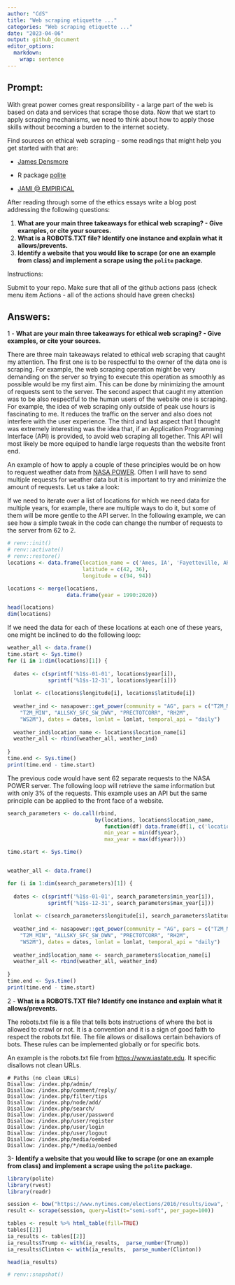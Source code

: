 ```yaml
---
author: "CdS"
title: "Web scraping etiquette ..."
categories: "Web scraping etiquette ..."
date: "2023-04-06"
output: github_document
editor_options: 
  markdown: 
    wrap: sentence
---
```



## Prompt:

With great power comes great responsibility - a large part of the web is based on data and services that scrape those data.
Now that we start to apply scraping mechanisms, we need to think about how to apply those skills without becoming a burden to the internet society.

Find sources on ethical web scraping - some readings that might help you get started with that are:

-   [James Densmore](https://towardsdatascience.com/ethics-in-web-scraping-b96b18136f01)

-   R package [polite](https://github.com/dmi3kno/polite)

-   [JAMI \@ EMPIRICAL](https://www.empiricaldata.org/dataladyblog/a-guide-to-ethical-web-scraping)

After reading through some of the ethics essays write a blog post addressing the following questions:

1.  **What are your main three takeaways for ethical web scraping? - Give examples, or cite your sources.**
2.  **What is a ROBOTS.TXT file? Identify one instance and explain what it allows/prevents.**
3.  **Identify a website that you would like to scrape (or one an example from class) and implement a scrape using the `polite` package.**

Instructions:

Submit to your repo.
Make sure that all of the github actions pass (check menu item Actions - all of the actions should have green checks)

## Answers:

1 - **What are your main three takeaways for ethical web scraping? - Give examples, or cite your sources.**

There are three main takeaways related to ethical web scraping that caught my attention.
The first one is to be respectful to the owner of the data one is scraping.
For example, the web scraping operation might be very demanding on the server so trying to execute this operation as smoothly as possible would be my first aim.
This can be done by minimizing the amount of requests sent to the server.
The second aspect that caught my attention was to be also respectful to the human users of the website one is scraping.
For example, the idea of web scraping only outside of peak use hours is fascinating to me.
It reduces the traffic on the server and also does not interfere with the user experience.
The third and last aspect that I thought was extremely interesting was the idea that, if an Application Programming Interface (API) is provided, to avoid web scraping all together.
This API will most likely be more equiped to handle large requests than the website front end.

An example of how to apply a couple of these principles would be on how to request weather data from [NASA POWER](https://power.larc.nasa.gov/). Often I will have to send multiple requests for weather data but it is important to try and minimize the amount of requests.
Let us take a look:

If we need to iterate over a list of locations for which we need data for multiple years, for example, there are multiple ways to do it, but some of them will be more gentle to the API server.
In the following example, we can see how a simple tweak in the code can change the number of requests to the server from 62 to 2.


```r
# renv::init()
# renv::activate()
# renv::restore()
locations <- data.frame(location_name = c('Ames, IA', 'Fayetteville, AR'),
                        latitude = c(42, 36),
                        longitude = c(94, 94))

locations <- merge(locations, 
                   data.frame(year = 1990:2020))

head(locations)
dim(locations)
```

If we need the data for each of these locations at each one of these years, one might be inclined to do the following loop:

```r
weather_all <- data.frame()
time.start <- Sys.time()
for (i in 1:dim(locations)[1]) {
  
  dates <- c(sprintf('%1$s-01-01', locations$year[i]),
             sprintf('%1$s-12-31', locations$year[i]))
  
  lonlat <- c(locations$longitude[i], locations$latitude[i])
  
  weather_ind <- nasapower::get_power(community = "AG", pars = c("T2M_MAX", 
    "T2M_MIN", "ALLSKY_SFC_SW_DWN", "PRECTOTCORR", "RH2M", 
    "WS2M"), dates = dates, lonlat = lonlat, temporal_api = "daily")
  
  weather_ind$location_name <- locations$location_name[i]
  weather_all <- rbind(weather_all, weather_ind)
 
}
time.end <- Sys.time()
print(time.end - time.start)

```

The previous code would have sent 62 separate requests to the NASA POWER server. The following loop will retrieve the same information but with only 3% of the requests. This example uses an API but the same principle can be applied to the front face of a website. 

```r
search_parameters <- do.call(rbind, 
                            by(locations, locations$location_name, 
                               function(df) data.frame(df[1, c('location_name', 'longitude', 'latitude')],
                               min_year = min(df$year), 
                               max_year = max(df$year))))

time.start <- Sys.time()


weather_all <- data.frame()

for (i in 1:dim(search_parameters)[1]) {
  
  dates <- c(sprintf('%1$s-01-01', search_parameters$min_year[i]),
             sprintf('%1$s-12-31', search_parameters$max_year[i]))
  
  lonlat <- c(search_parameters$longitude[i], search_parameters$latitude[i])
  
  weather_ind <- nasapower::get_power(community = "AG", pars = c("T2M_MAX", 
    "T2M_MIN", "ALLSKY_SFC_SW_DWN", "PRECTOTCORR", "RH2M", 
    "WS2M"), dates = dates, lonlat = lonlat, temporal_api = "daily")
  
  weather_ind$location_name <- search_parameters$location_name[i]
  weather_all <- rbind(weather_all, weather_ind)
 
}
time.end <- Sys.time()
print(time.end - time.start)

```

2 -  **What is a ROBOTS.TXT file? Identify one instance and explain what it allows/prevents.** 

The robots.txt file is a file that tells bots instructions of where the bot is allowed to crawl or not. It is a convention and it is a sign of good faith to respect the robots.txt file. The file allows or disallows certain behaviors of bots. These rules can be implemented globally or for specific bots.

An example is the robots.txt file from [https://www.iastate.edu](https://www.iastate.edu/robots.txt).
It specific disallows not clean URLs.

    # Paths (no clean URLs)
    Disallow: /index.php/admin/
    Disallow: /index.php/comment/reply/
    Disallow: /index.php/filter/tips
    Disallow: /index.php/node/add/
    Disallow: /index.php/search/
    Disallow: /index.php/user/password
    Disallow: /index.php/user/register
    Disallow: /index.php/user/login
    Disallow: /index.php/user/logout
    Disallow: /index.php/media/oembed
    Disallow: /index.php/*/media/oembed

3-  **Identify a website that you would like to scrape (or one an example from class) and implement a scrape using the `polite` package.**

```r
library(polite)
library(rvest)
library(readr)

session <- bow("https://www.nytimes.com/elections/2016/results/iowa", force = TRUE)
result <- scrape(session, query=list(t="semi-soft", per_page=100))

tables <- result %>% html_table(fill=TRUE)
tables[[2]]
ia_results <- tables[[2]] 
ia_results$Trump <- with(ia_results,  parse_number(Trump))
ia_results$Clinton <- with(ia_results,  parse_number(Clinton))

head(ia_results)

```

```r
# renv::snapshot()
```

